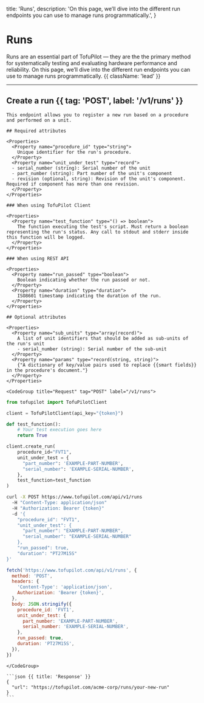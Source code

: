   title: 'Runs',
  description:
    'On this page, we’ll dive into the different run endpoints you can use to manage runs programmatically.',
}

# Runs

Runs are an essential part of TofuPilot — they are the the primary method for systematically testing and evaluating hardware performance and reliability. On this page, we’ll dive into the different run endpoints you can use to manage runs programmatically. {{ className: 'lead' }}

---

## Create a run {{ tag: 'POST', label: '/v1/runs' }}

<Row>
  <Col>

    This endpoint allows you to register a new run based on a procedure and performed on a unit.

    ## Required attributes

    <Properties>
      <Property name="procedure_id" type="string">
        Unique identifier for the run's procedure.
      </Property>
      <Property name="unit_under_test" type="record">
      - serial_number (string): Serial number of the unit
      - part_number (string): Part number of the unit's component
      - revision (optional, string): Revision of the unit's component. Required if component has more than one revision.
      </Property>
    </Properties>

    ### When using TofuPilot Client

    <Properties>
      <Property name="test_function" type="() => boolean">
        The function executing the test's script. Must return a boolean representing the run's status. Any call to stdout and stderr inside this function will be logged.
      </Property>
    </Properties>

    ### When using REST API

    <Properties>
      <Property name="run_passed" type="boolean">
        Boolean indicating whether the run passed or not.
      </Property>
      <Property name="duration" type="duration">
        ISO8601 timestamp indicating the duration of the run.
      </Property>
    </Properties>

    ## Optional attributes

    <Properties>
      <Property name="sub_units" type="array(record)">
        A list of unit identifiers that should be added as sub-units of the run's unit
        - serial_number (string): Serial number of the sub-unit
      </Property>
      <Property name="params" type="record(string, string)">
        {"A dictionary of key/value pairs used to replace {{smart fields}} in the procedure's document."}
      </Property>
    </Properties>

  </Col>
  <Col sticky>

    <CodeGroup title="Request" tag="POST" label="/v1/runs">

```python
from tofupilot import TofuPilotClient

client = TofuPilotClient(api_key="{token}")

def test_function():
    # Your test execution goes here
    return True

client.create_run(
    procedure_id="FVT1",
    unit_under_test = {
      "part_number": 'EXAMPLE-PART-NUMBER',
      "serial_number": 'EXAMPLE-SERIAL-NUMBER',
    },
    test_function=test_function
)
```

```bash {{ title: 'cURL' }}
curl -X POST https://www.tofupilot.com/api/v1/runs
  -H "Content-Type: application/json"
  -H "Authorization: Bearer {token}"
  -d '{
    "procedure_id": "FVT1",
    "unit_under_test": {
      "part_number": "EXAMPLE-PART-NUMBER",
      "serial_number": "EXAMPLE-SERIAL-NUMBER"
    },
    "run_passed": true,
    "duration": "PT27M15S"
}'
```

```js
fetch('https://www.tofupilot.com/api/v1/runs', {
  method: 'POST',
  headers: {
    'Content-Type': 'application/json',
    Authorization: 'Bearer {token}',
  },
  body: JSON.stringify({
    procedure_id: 'FVT1',
    unit_under_test: {
      part_number: 'EXAMPLE-PART-NUMBER',
      serial_number: 'EXAMPLE-SERIAL-NUMBER',
    },
    run_passed: true,
    duration: 'PT27M15S',
  }),
})
```

    </CodeGroup>

    ```json {{ title: 'Response' }}
    {
      "url": "https://tofupilot.com/acme-corp/runs/your-new-run"
    }
    ```

  </Col>
</Row>
